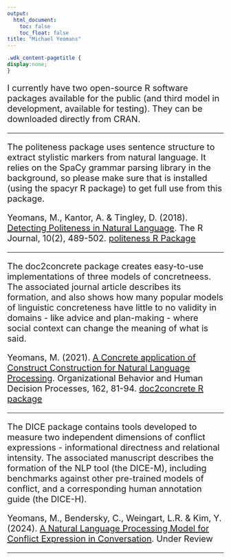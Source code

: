 ```yaml
---
output:
  html_document: 
    toc: false
    toc_float: false
title: "Michael Yeomans"
---
```


<link rel="stylesheet" href="styles.css" type="text/css">
```css
.wdk_content-pagetitle {
display:none;
}
```

<div style="font-size: 20px">
I currently have two open-source R software packages available for the public (and third model in development, available for testing). They can be downloaded directly from CRAN. 

***

The politeness package uses sentence structure to extract stylistic markers from natural language. It relies on the SpaCy grammar parsing library in the background, so please make sure that is installed (using the spacyr R package) to get full use from this package.

Yeomans, M., Kantor, A.  & Tingley, D. (2018). [Detecting Politeness in Natural Language](http://www.mikeyeomans.info/papers/Rpoliteness.pdf). The R Journal, 10(2), 489-502. [politeness R Package](https://cran.r-project.org/package=politeness)

***

The doc2concrete package creates easy-to-use implementations of three models of concretneess. The associated journal article describes its formation, and also shows how many popular models of linguistic concreteness have little to no validity in domains - like advice and plan-making - where social context can change the meaning of what is said.


Yeomans, M. (2021). [A Concrete application of Construct Construction for Natural Language Processing](http://www.mikeyeomans.info/papers/concreteness.pdf). Organizational Behavior and Human Decision Processes, 162, 81-94. [doc2concrete R package](https://cran.r-project.org/package=doc2concrete)

***

The DICE package contains tools developed to measure two independent dimensions of conflict expressions - informational directness and relational intensity. The associated manuscript describes the formation of the NLP tool (the DICE-M), including benchmarks against other pre-trained models of conflict, and a corresponding human annotation guide (the DICE-H).

Yeomans, M., Bendersky, C., Weingart, L.R. & Kim, Y. (2024). [A Natural Language Processing Model for Conflict Expression in Conversation](https://github.com/myeomans/DICE). Under Review

***
